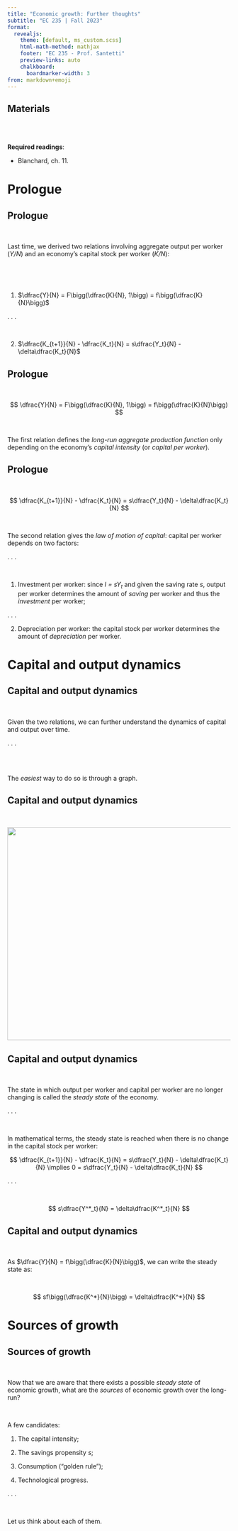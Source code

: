 ```yaml
---
title: "Economic growth: Further thoughts"
subtitle: "EC 235 | Fall 2023"
format:
  revealjs: 
    theme: [default, ms_custom.scss]
    html-math-method: mathjax
    footer: "EC 235 - Prof. Santetti"
    preview-links: auto
    chalkboard: 
      boardmarker-width: 3
from: markdown+emoji
---
```


## Materials

<br><br>

**Required readings**:

-   Blanchard, ch. 11.


# Prologue

## Prologue

<br>

Last time, we derived two relations involving aggregate output per worker (*Y/N*) and an economy's capital stock per worker (*K/N*):

<br>

<br>

1. $\dfrac{Y}{N} = F\bigg(\dfrac{K}{N}, 1\bigg) = f\bigg(\dfrac{K}{N}\bigg)$

. . .

<br>

2. $\dfrac{K_{t+1}}{N} - \dfrac{K_t}{N} = s\dfrac{Y_t}{N} - \delta\dfrac{K_t}{N}$


## Prologue

<br>

$$
\dfrac{Y}{N} = F\bigg(\dfrac{K}{N}, 1\bigg) = f\bigg(\dfrac{K}{N}\bigg)
$$

<br>

The first relation defines the *long-run aggregate production function* only depending on the economy's *capital intensity* (or *capital per worker*).

## Prologue

<br>

$$
\dfrac{K_{t+1}}{N} - \dfrac{K_t}{N} = s\dfrac{Y_t}{N} - \delta\dfrac{K_t}{N}
$$

<br>

The second relation gives the *law of motion of capital*: capital per worker depends on two factors:

. . .

<br>

1. Investment per worker: since *I = sY<sub>t</sub>* and given the saving rate *s*, output per worker determines the amount of *saving* per worker and thus the *investment* per worker;

. . .



2. Depreciation per worker: the capital stock per worker determines the amount of *depreciation* per worker.

# Capital and output dynamics

## Capital and output dynamics

<br>

Given the two relations, we can further understand the dynamics of capital and output over time.

. . .

<br><br>

The *easiest* way to do so is through a graph.


## Capital and output dynamics

<br>

![](fig3.png){fig-align="center" width="700" height="480"}


## Capital and output dynamics

<br>

The state in which output per worker and capital per worker are no longer changing is called the *steady state* of the economy.

. . .

<br>

In mathematical terms, the steady state is reached when there is no change in the capital stock per worker:

$$
\dfrac{K_{t+1}}{N} - \dfrac{K_t}{N} = s\dfrac{Y_t}{N} - \delta\dfrac{K_t}{N} \implies 0 = s\dfrac{Y_t}{N} - \delta\dfrac{K_t}{N}
$$

. . .

<br>

$$
s\dfrac{Y^*_t}{N} = \delta\dfrac{K^*_t}{N}
$$

## Capital and output dynamics

<br>

As $\dfrac{Y}{N} =  f\bigg(\dfrac{K}{N}\bigg)$, we can write the steady state as:

<br>

$$
sf\bigg(\dfrac{K^*}{N}\bigg) = \delta\dfrac{K^*}{N}
$$

# Sources of growth


## Sources of growth

<br>

Now that we are aware that there exists a possible *steady state* of economic growth, what are the *sources* of economic growth over the long-run?

<br>

A few candidates:

1. The capital intensity;

2. The savings propensity *s*;

3. Consumption ("golden rule");

4. Technological progress.


. . .

<br>

Let us think about each of them.